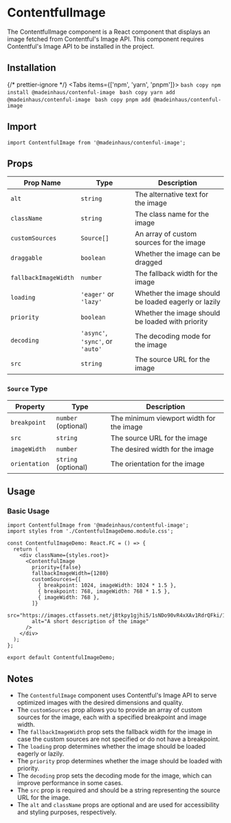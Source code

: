# ContentfulImage

The ContentfulImage component is a React component that displays an image fetched from Contentful's Image API. This component requires Contentful's Image API to be installed in the project.

## Installation


{/* prettier-ignore */}
<Tabs items={['npm', 'yarn', 'pnpm']}>
    <Tab>
        ```bash copy
        npm install @madeinhaus/contenful-image
        ```
    </Tab>
    <Tab>
        ```bash copy
        yarn add @madeinhaus/contenful-image
        ```
    </Tab>
    <Tab>
        ```bash copy
        pnpm add @madeinhaus/contenful-image
        ```
    </Tab>
</Tabs>

## Import

`import ContentfulImage from '@madeinhaus/contenful-image';`

## Props

| Prop Name            | Type                             | Description                                          |
| -------------------- | -------------------------------- | ---------------------------------------------------- |
| `alt`                | `string`                         | The alternative text for the image                   |
| `className`          | `string`                         | The class name for the image                         |
| `customSources`      | `Source[]`                       | An array of custom sources for the image             |
| `draggable`          | `boolean`                        | Whether the image can be dragged                     |
| `fallbackImageWidth` | `number`                         | The fallback width for the image                     |
| `loading`            | `'eager'` or `'lazy'`            | Whether the image should be loaded eagerly or lazily |
| `priority`           | `boolean`                        | Whether the image should be loaded with priority     |
| `decoding`           | `'async'`, `'sync'`, or `'auto'` | The decoding mode for the image                      |
| `src`                | `string`                         | The source URL for the image                         |

### `Source` Type

| Property      | Type                | Description                              |
| ------------- | ------------------- | ---------------------------------------- |
| `breakpoint`  | `number` (optional) | The minimum viewport width for the image |
| `src`         | `string`            | The source URL for the image             |
| `imageWidth`  | `number`            | The desired width for the image          |
| `orientation` | `string` (optional) | The orientation for the image            |

## Usage


<ContentfulImageDemo />

### Basic Usage

```tsx filename="ContentfulImageDemo.tsx" {1,7-17} copy showLineNumbers
import ContentfulImage from '@madeinhaus/contentful-image';
import styles from './ContentfulImageDemo.module.css';

const ContentfulImageDemo: React.FC = () => {
  return (
    <div className={styles.root}>
      <ContentfulImage
        priority={false}
        fallbackImageWidth={1280}
        customSources={[
          { breakpoint: 1024, imageWidth: 1024 * 1.5 },
          { breakpoint: 768, imageWidth: 768 * 1.5 },
          { imageWidth: 768 },
        ]}
        src="https://images.ctfassets.net/j8tkpy1gjhi5/1sNDo90vR4xXAv1RdrQFki/1fe19001c36da6b7f9d0afd5745a930f/Frame_1826.png"
        alt="A short description of the image"
      />
    </div>
  );
};

export default ContentfulImageDemo;
```

## Notes

- The `ContentfulImage` component uses Contentful's Image API to serve optimized images with the desired dimensions and quality.
- The `customSources` prop allows you to provide an array of custom sources for the image, each with a specified breakpoint and image width.
- The `fallbackImageWidth` prop sets the fallback width for the image in case the custom sources are not specified or do not have a breakpoint.
- The `loading` prop determines whether the image should be loaded eagerly or lazily.
- The `priority` prop determines whether the image should be loaded with priority.
- The `decoding` prop sets the decoding mode for the image, which can improve performance in some cases.
- The `src` prop is required and should be a string representing the source URL for the image.
- The `alt` and `className` props are optional and are used for accessibility and styling purposes, respectively.
